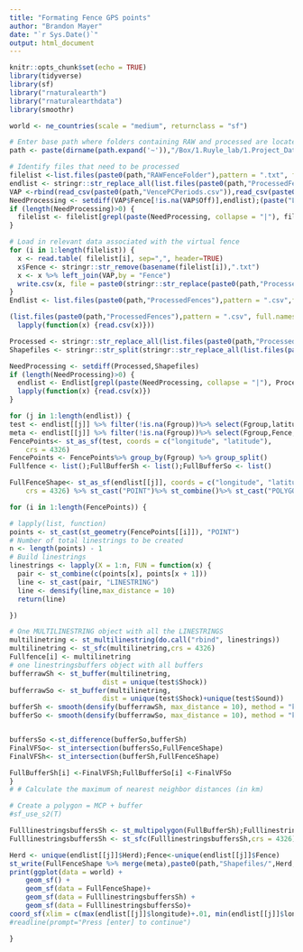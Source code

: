 ```yaml
---
title: "Formating Fence GPS points"
author: "Brandon Mayer"
date: "`r Sys.Date()`"
output: html_document
---
```


```r
knitr::opts_chunk$set(echo = TRUE)
library(tidyverse)
library(sf)
library("rnaturalearth")
library("rnaturalearthdata")
library(smoothr)

world <- ne_countries(scale = "medium", returnclass = "sf")
```

```r
# Enter base path where folders containing RAW and processed are located
path <- paste(dirname(path.expand('~')),"/Box/1.Ruyle_lab/1.Project_Data/Virtual Fencing/", sep="")

# Identify files that need to be processed
filelist <-list.files(paste0(path,"RAWFenceFolder"),pattern = ".txt", full.names = T, all.files = TRUE, recursive = TRUE); filenames <- stringr::str_replace_all(basename(filelist),".txt","")
endlist <- stringr::str_replace_all(list.files(paste0(path,"ProcessedFences"),pattern = ".csv"),".csv","")
VAP <-rbind(read_csv(paste0(path,"VencePCPeriods.csv")),read_csv(paste0(path,"VenceSPPeriods.csv")))
NeedProcessing <- setdiff(VAP$Fence[!is.na(VAP$Off)],endlist);(paste("Listed fences have incomplete `fence off` dates:",VAP$Fence[is.na(VAP$Off)]))
if (length(NeedProcessing)>0) {
  filelist <- filelist[grepl(paste(NeedProcessing, collapse = "|"), filenames)]
}

# Load in relevant data associated with the virtual fence
for (i in 1:length(filelist)) {
  x <- read.table( filelist[i], sep=",", header=TRUE)
  x$Fence <- stringr::str_remove(basename(filelist[i]),".txt")
  x <- x %>% left_join(VAP,by = "Fence")
  write.csv(x, file = paste0(stringr::str_replace(paste0(path,"ProcessedFences/",basename(filelist[i])),".txt",".csv")),row.names = F)
}
Endlist <- list.files(paste0(path,"ProcessedFences"),pattern = ".csv",full.names = T)

(list.files(paste0(path,"ProcessedFences"),pattern = ".csv", full.names = T, all.files = TRUE, recursive = TRUE) %>%
  lapply(function(x) {read.csv(x)}))
```

```r
Processed <- stringr::str_replace_all(list.files(paste0(path,"ProcessedFences"),pattern = ".csv", full.names = F, all.files = TRUE, recursive = TRUE),".csv","")
Shapefiles <- stringr::str_split(stringr::str_replace_all(list.files(paste0(path,"Shapefiles"),pattern = ".shp", full.names = F, all.files = TRUE, recursive = TRUE),".shp",""), "_") %>% sapply(., "[[", 2) %>% unique()

NeedProcessing <- setdiff(Processed,Shapefiles)
if (length(NeedProcessing)>0) {
  endlist <- Endlist[grepl(paste(NeedProcessing, collapse = "|"), Processed)]%>%
  lapply(function(x) {read.csv(x)})
}

for (j in 1:length(endlist)) {
test <- endlist[[j]] %>% filter(!is.na(Fgroup))%>% select(Fgroup,latitude, longitude, Shock, Sound) %>% group_by(Fgroup)%>% mutate(points = seq(1:length(latitude)))
meta <- endlist[[j]] %>% filter(!is.na(Fgroup))%>% select(Fgroup,Fence, Herd, On, Off) %>% group_by(Fence, Herd, On, Off) %>% summarise()
FencePoints<- st_as_sf(test, coords = c("longitude", "latitude"), 
    crs = 4326)
FencePoints <- FencePoints%>% group_by(Fgroup) %>% group_split()
Fullfence <- list();FullBufferSh <- list();FullBufferSo <- list()

FullFenceShape<- st_as_sf(endlist[[j]], coords = c("longitude", "latitude"),
    crs = 4326) %>% st_cast("POINT")%>% st_combine()%>% st_cast("POLYGON")

for (i in 1:length(FencePoints)) {

# lapply(list, function)
points <- st_cast(st_geometry(FencePoints[[i]]), "POINT") 
# Number of total linestrings to be created
n <- length(points) - 1
# Build linestrings
linestrings <- lapply(X = 1:n, FUN = function(x) {
  pair <- st_combine(c(points[x], points[x + 1]))
  line <- st_cast(pair, "LINESTRING")
  line <- densify(line,max_distance = 10)
  return(line)

})

# One MULTILINESTRING object with all the LINESTRINGS
multilinetring <- st_multilinestring(do.call("rbind", linestrings))
multilinetring <- st_sfc(multilinetring,crs = 4326)
Fullfence[i] <- multilinetring
# one linestringsbuffers object with all buffers
bufferrawSh <- st_buffer(multilinetring,
                       dist = unique(test$Shock))
bufferrawSo <- st_buffer(multilinetring,
                       dist = unique(test$Shock)+unique(test$Sound))
bufferSh <- smooth(densify(bufferrawSh, max_distance = 10), method = "ksmooth", smoothness = 18,)
bufferSo <- smooth(densify(bufferrawSo, max_distance = 10), method = "ksmooth", smoothness = 18,)


buffersSo <-st_difference(bufferSo,bufferSh)
FinalVFSo<- st_intersection(buffersSo,FullFenceShape)
FinalVFSh<- st_intersection(bufferSh,FullFenceShape)

FullBufferSh[i] <-FinalVFSh;FullBufferSo[i] <-FinalVFSo
}
# # Calculate the maximum of nearest neighbor distances (in km)

# Create a polygon = MCP + buffer
#sf_use_s2(T)

FulllinestringsbuffersSh <- st_multipolygon(FullBufferSh);FulllinestringsbuffersSo <- st_multipolygon(FullBufferSo)
FulllinestringsbuffersSh <- st_sfc(FulllinestringsbuffersSh,crs = 4326);FulllinestringsbuffersSo <- st_sfc(FulllinestringsbuffersSo,crs = 4326)

Herd <- unique(endlist[[j]]$Herd);Fence<-unique(endlist[[j]]$Fence)
st_write(FullFenceShape %>% merge(meta),paste0(path,"Shapefiles/",Herd,",",Fence,",FF.shp"));st_write(FulllinestringsbuffersSo %>% merge(meta),paste0(path,"Shapefiles/",Herd,",",Fence,",Sound.shp"));st_write(FulllinestringsbuffersSh %>% merge(meta),paste0(path,"Shapefiles/",Herd,",",Fence,",Shock.shp"))
print(ggplot(data = world) +
    geom_sf() +
    geom_sf(data = FullFenceShape)+
    geom_sf(data = FulllinestringsbuffersSh) +
    geom_sf(data = FulllinestringsbuffersSo)+
coord_sf(xlim = c(max(endlist[[j]]$longitude)+.01, min(endlist[[j]]$longitude)-.01), ylim = c(min(endlist[[j]]$latitude)-.01, max(endlist[[j]]$latitude)+.01), expand = FALSE))
#readline(prompt="Press [enter] to continue")

}


```

